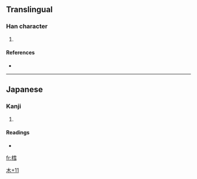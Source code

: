 ==Translingual==

===Han character===
{{Han char|rn=75|rad=木|as=11|sn=15|four=|canj=木一月一 (DMBM), 木一月尸 (DMBS), X木一月尸 (XDMBS)}}

# {{defn|Han|sort=木11}}

====References====
* {{Han ref|kx=0551.181|hdz=21278.081|uh=6A30|ud=27184}}

----

==Japanese==

===Kanji===
{{ja-kanji|grade=|rs=木11}}

# {{defn|Japanese}}

====Readings====
* {{ja-readings|on=|kun=[[たら]] (tara)}}

[[Category:Japanese-only CJKV Characters|木+11]]

[[fr:樰]]